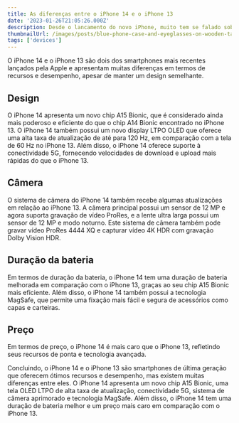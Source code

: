 ```yaml
---
title: As diferenças entre o iPhone 14 e o iPhone 13
date: '2023-01-26T21:05:26.000Z'
description: Desde o lancamento do novo iPhone, muito tem se falado sobre a grande semelhanca com o modelo anterior
thumbnailUrl: /images/posts/blue-phone-case-and-eyeglasses-on-wooden-table/thumbnail.webp
tags: ['devices']
---
```


O iPhone 14 e o iPhone 13 são dois dos smartphones mais recentes lançados pela Apple e apresentam muitas diferenças em termos de recursos e desempenho, apesar de manter um design semelhante.

## Design

O iPhone 14 apresenta um novo chip A15 Bionic, que é considerado ainda mais poderoso e eficiente do que o chip A14 Bionic encontrado no iPhone 13. O iPhone 14 também possui um novo display LTPO OLED que oferece uma alta taxa de atualização de até para 120 Hz, em comparação com a tela de 60 Hz no iPhone 13. Além disso, o iPhone 14 oferece suporte à conectividade 5G, fornecendo velocidades de download e upload mais rápidas do que o iPhone 13.

## Câmera

O sistema de câmera do iPhone 14 também recebe algumas atualizações em relação ao iPhone 13. A câmera principal possui um sensor de 12 MP e agora suporta gravação de vídeo ProRes, e a lente ultra larga possui um sensor de 12 MP e modo noturno. Este sistema de câmera também pode gravar vídeo ProRes 4444 XQ e capturar vídeo 4K HDR com gravação Dolby Vision HDR.

## Duração da bateria

Em termos de duração da bateria, o iPhone 14 tem uma duração de bateria melhorada em comparação com o iPhone 13, graças ao seu chip A15 Bionic mais eficiente. Além disso, o iPhone 14 também possui a tecnologia MagSafe, que permite uma fixação mais fácil e segura de acessórios como capas e carteiras.

## Preço

Em termos de preço, o iPhone 14 é mais caro que o iPhone 13, refletindo seus recursos de ponta e tecnologia avançada.

Concluindo, o iPhone 14 e o iPhone 13 são smartphones de última geração que oferecem ótimos recursos e desempenho, mas existem muitas diferenças entre eles. O iPhone 14 apresenta um novo chip A15 Bionic, uma tela OLED LTPO de alta taxa de atualização, conectividade 5G, sistema de câmera aprimorado e tecnologia MagSafe. Além disso, o iPhone 14 tem uma duração de bateria melhor e um preço mais caro em comparação com o iPhone 13.
